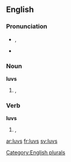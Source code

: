==English==

===Pronunciation===
* {{IPA|/lʌvz/}}, {{X-SAMPA|/lVvz/}}
* {{audio|en-us-loves.ogg|Audio (US)}}

===Noun===
'''luvs'''

# {{alternative spelling of|luvz|lang=en|nodot=t}}, {{plural of |luv|lang=en|nocap=t}}

===Verb===
'''luvs'''

# {{alternative spelling of|luvz|lang=en|nodot=t}}, {{third-person singular of|luv|lang=en|nocap=t}}

[[Category:English plurals]]

[[ar:luvs]]
[[fr:luvs]]
[[sv:luvs]]